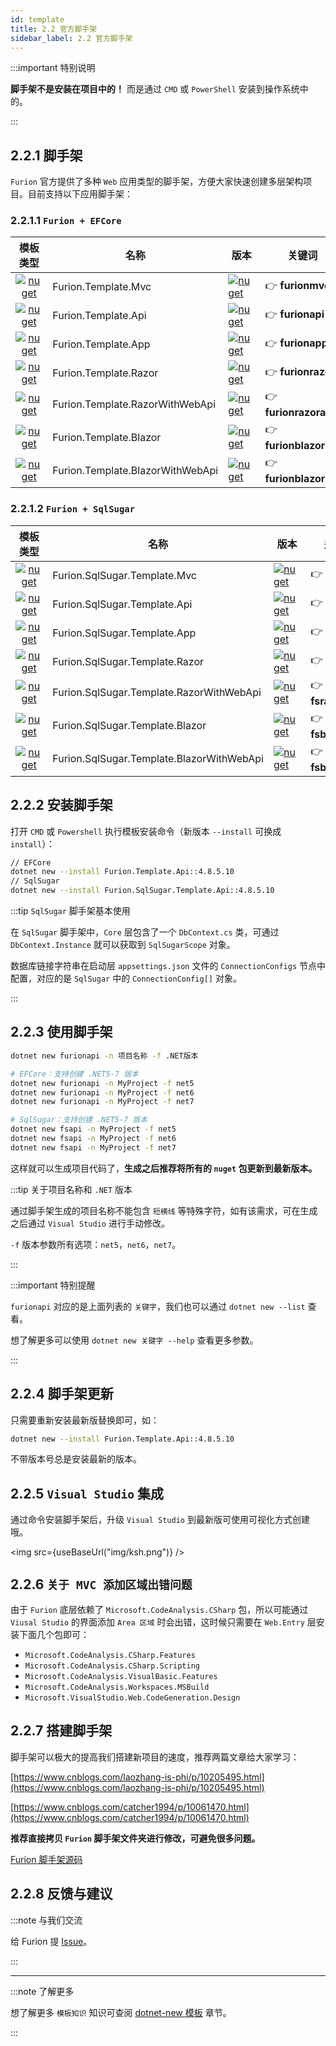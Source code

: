 ```yaml
---
id: template
title: 2.2 官方脚手架
sidebar_label: 2.2 官方脚手架
---
```



:::important 特别说明

**脚手架不是安装在项目中的！** 而是通过 `CMD` 或 `PowerShell` 安装到操作系统中的。

:::

## 2.2.1 脚手架

`Furion` 官方提供了多种 `Web` 应用类型的脚手架，方便大家快速创建多层架构项目。目前支持以下应用脚手架：

### 2.2.1.1 `Furion + EFCore`

|                                                                 模板类型                                                                 | 名称                             | 版本                                                                                                                                                                 | 关键词                 | 描述                   |
| :--------------------------------------------------------------------------------------------------------------------------------------: | -------------------------------- | -------------------------------------------------------------------------------------------------------------------------------------------------------------------- | ---------------------- | ---------------------- |
|       [![nuget](https://shields.io/badge/-Nuget-yellow?cacheSeconds=604800)](https://www.nuget.org/packages/Furion.Template.Mvc/)        | Furion.Template.Mvc              | [![nuget](https://img.shields.io/nuget/v/Furion.Template.Mvc.svg?cacheSeconds=10800)](https://www.nuget.org/packages/Furion.Template.Mvc/)                           | 👉 **furionmvc**       | Mvc 模板               |
|       [![nuget](https://shields.io/badge/-Nuget-yellow?cacheSeconds=604800)](https://www.nuget.org/packages/Furion.Template.Api/)        | Furion.Template.Api              | [![nuget](https://img.shields.io/nuget/v/Furion.Template.Api.svg?cacheSeconds=10800)](https://www.nuget.org/packages/Furion.Template.Api/)                           | 👉 **furionapi**       | WebApi 模板            |
|       [![nuget](https://shields.io/badge/-Nuget-yellow?cacheSeconds=604800)](https://www.nuget.org/packages/Furion.Template.App/)        | Furion.Template.App              | [![nuget](https://img.shields.io/nuget/v/Furion.Template.App.svg?cacheSeconds=10800)](https://www.nuget.org/packages/Furion.Template.App/)                           | 👉 **furionapp**       | Mvc/WebApi 模板        |
|      [![nuget](https://shields.io/badge/-Nuget-yellow?cacheSeconds=604800)](https://www.nuget.org/packages/Furion.Template.Razor/)       | Furion.Template.Razor            | [![nuget](https://img.shields.io/nuget/v/Furion.Template.Razor.svg?cacheSeconds=10800)](https://www.nuget.org/packages/Furion.Template.Razor/)                       | 👉 **furionrazor**     | RazorPages 模板        |
| [![nuget](https://shields.io/badge/-Nuget-yellow?cacheSeconds=604800)](https://www.nuget.org/packages/Furion.Template.RazorWithWebApi/)  | Furion.Template.RazorWithWebApi  | [![nuget](https://img.shields.io/nuget/v/Furion.Template.RazorWithWebApi.svg?cacheSeconds=10800)](https://www.nuget.org/packages/Furion.Template.RazorWithWebApi/)   | 👉 **furionrazorapi**  | RazorPages/WebApi 模板 |
|      [![nuget](https://shields.io/badge/-Nuget-yellow?cacheSeconds=604800)](https://www.nuget.org/packages/Furion.Template.Blazor/)      | Furion.Template.Blazor           | [![nuget](https://img.shields.io/nuget/v/Furion.Template.Blazor.svg?cacheSeconds=10800)](https://www.nuget.org/packages/Furion.Template.Blazor/)                     | 👉 **furionblazor**    | Blazor 模板            |
| [![nuget](https://shields.io/badge/-Nuget-yellow?cacheSeconds=604800)](https://www.nuget.org/packages/Furion.Template.BlazorWithWebApi/) | Furion.Template.BlazorWithWebApi | [![nuget](https://img.shields.io/nuget/v/Furion.Template.BlazorWithWebApi.svg?cacheSeconds=10800)](https://www.nuget.org/packages/Furion.Template.BlazorWithWebApi/) | 👉 **furionblazorapi** | Blazor/WebApi 模板     |

### 2.2.1.2 `Furion + SqlSugar`

|                                                                     模板类型                                                                      | 名称                                      | 版本                                                                                                                                                                                   | 关键词             | 描述                   |
| :-----------------------------------------------------------------------------------------------------------------------------------------------: | ----------------------------------------- | -------------------------------------------------------------------------------------------------------------------------------------------------------------------------------------- | ------------------ | ---------------------- |
|       [![nuget](https://shields.io/badge/-Nuget-yellow?cacheSeconds=604800)](https://www.nuget.org/packages/Furion.SqlSugar.Template.Mvc/)        | Furion.SqlSugar.Template.Mvc              | [![nuget](https://img.shields.io/nuget/v/Furion.SqlSugar.Template.Mvc.svg?cacheSeconds=10800)](https://www.nuget.org/packages/Furion.SqlSugar.Template.Mvc/)                           | 👉 **fsmvc**       | Mvc 模板               |
|       [![nuget](https://shields.io/badge/-Nuget-yellow?cacheSeconds=604800)](https://www.nuget.org/packages/Furion.SqlSugar.Template.Api/)        | Furion.SqlSugar.Template.Api              | [![nuget](https://img.shields.io/nuget/v/Furion.SqlSugar.Template.Api.svg?cacheSeconds=10800)](https://www.nuget.org/packages/Furion.SqlSugar.Template.Api/)                           | 👉 **fsapi**       | WebApi 模板            |
|       [![nuget](https://shields.io/badge/-Nuget-yellow?cacheSeconds=604800)](https://www.nuget.org/packages/Furion.SqlSugar.Template.App/)        | Furion.SqlSugar.Template.App              | [![nuget](https://img.shields.io/nuget/v/Furion.SqlSugar.Template.App.svg?cacheSeconds=10800)](https://www.nuget.org/packages/Furion.SqlSugar.Template.App/)                           | 👉 **fsapp**       | Mvc/WebApi 模板        |
|      [![nuget](https://shields.io/badge/-Nuget-yellow?cacheSeconds=604800)](https://www.nuget.org/packages/Furion.SqlSugar.Template.Razor/)       | Furion.SqlSugar.Template.Razor            | [![nuget](https://img.shields.io/nuget/v/Furion.SqlSugar.Template.Razor.svg?cacheSeconds=10800)](https://www.nuget.org/packages/Furion.SqlSugar.Template.Razor/)                       | 👉 **fsrazor**     | RazorPages 模板        |
| [![nuget](https://shields.io/badge/-Nuget-yellow?cacheSeconds=604800)](https://www.nuget.org/packages/Furion.SqlSugar.Template.RazorWithWebApi/)  | Furion.SqlSugar.Template.RazorWithWebApi  | [![nuget](https://img.shields.io/nuget/v/Furion.SqlSugar.Template.RazorWithWebApi.svg?cacheSeconds=10800)](https://www.nuget.org/packages/Furion.SqlSugar.Template.RazorWithWebApi/)   | 👉 **fsrazorapi**  | RazorPages/WebApi 模板 |
|      [![nuget](https://shields.io/badge/-Nuget-yellow?cacheSeconds=604800)](https://www.nuget.org/packages/Furion.SqlSugar.Template.Blazor/)      | Furion.SqlSugar.Template.Blazor           | [![nuget](https://img.shields.io/nuget/v/Furion.SqlSugar.Template.Blazor.svg?cacheSeconds=10800)](https://www.nuget.org/packages/Furion.SqlSugar.Template.Blazor/)                     | 👉 **fsblazor**    | Blazor 模板            |
| [![nuget](https://shields.io/badge/-Nuget-yellow?cacheSeconds=604800)](https://www.nuget.org/packages/Furion.SqlSugar.Template.BlazorWithWebApi/) | Furion.SqlSugar.Template.BlazorWithWebApi | [![nuget](https://img.shields.io/nuget/v/Furion.SqlSugar.Template.BlazorWithWebApi.svg?cacheSeconds=10800)](https://www.nuget.org/packages/Furion.SqlSugar.Template.BlazorWithWebApi/) | 👉 **fsblazorapi** | Blazor/WebApi 模板     |

## 2.2.2 安装脚手架

打开 `CMD` 或 `Powershell` 执行模板安装命令（新版本 `--install` 可换成 `install`）：

```bash showLineNumbers
// EFCore
dotnet new --install Furion.Template.Api::4.8.5.10
// SqlSugar
dotnet new --install Furion.SqlSugar.Template.Api::4.8.5.10
```

:::tip `SqlSugar` 脚手架基本使用

在 `SqlSugar` 脚手架中，`Core` 层包含了一个 `DbContext.cs` 类，可通过 `DbContext.Instance` 就可以获取到 `SqlSugarScope` 对象。

数据库链接字符串在启动层 `appsettings.json` 文件的 `ConnectionConfigs` 节点中配置，对应的是 `SqlSugar` 中的 `ConnectionConfig[]` 对象。

:::

## 2.2.3 使用脚手架

```bash showLineNumbers {1,4-6,9-11}
dotnet new furionapi -n 项目名称 -f .NET版本

# EFCore：支持创建 .NET5-7 版本
dotnet new furionapi -n MyProject -f net5
dotnet new furionapi -n MyProject -f net6
dotnet new furionapi -n MyProject -f net7

# SqlSugar：支持创建 .NET5-7 版本
dotnet new fsapi -n MyProject -f net5
dotnet new fsapi -n MyProject -f net6
dotnet new fsapi -n MyProject -f net7
```

这样就可以生成项目代码了，**生成之后推荐将所有的 `nuget` 包更新到最新版本。**

:::tip 关于项目名称和 `.NET` 版本

通过脚手架生成的项目名称不能包含 `短横线` 等特殊字符，如有该需求，可在生成之后通过 `Visual Studio` 进行手动修改。

`-f` 版本参数所有选项：`net5`，`net6`，`net7`。

:::

:::important 特别提醒

`furionapi` 对应的是上面列表的 `关键字`，我们也可以通过 `dotnet new --list` 查看。

想了解更多可以使用 `dotnet new 关键字 --help` 查看更多参数。

:::

## 2.2.4 脚手架更新

只需要重新安装最新版替换即可，如：

```bash showLineNumbers
dotnet new --install Furion.Template.Api::4.8.5.10
```

不带版本号总是安装最新的版本。

## 2.2.5 `Visual Studio` 集成

通过命令安装脚手架后，升级 `Visual Studio` 到最新版可使用可视化方式创建哦。

<img src={useBaseUrl("img/ksh.png")} />

## 2.2.6 `关于 MVC 添加区域出错问题`

由于 `Furion` 底层依赖了 `Microsoft.CodeAnalysis.CSharp` 包，所以可能通过 `Viusal Studio` 的界面添加 `Area 区域` 时会出错，这时候只需要在 `Web.Entry` 层安装下面几个包即可：

- `Microsoft.CodeAnalysis.CSharp.Features`
- `Microsoft.CodeAnalysis.CSharp.Scripting`
- `Microsoft.CodeAnalysis.VisualBasic.Features`
- `Microsoft.CodeAnalysis.Workspaces.MSBuild`
- `Microsoft.VisualStudio.Web.CodeGeneration.Design`

## 2.2.7 搭建脚手架

脚手架可以极大的提高我们搭建新项目的速度，推荐两篇文章给大家学习：

[https://www.cnblogs.com/laozhang-is-phi/p/10205495.html](https://www.cnblogs.com/laozhang-is-phi/p/10205495.html)

[https://www.cnblogs.com/catcher1994/p/10061470.html](https://www.cnblogs.com/catcher1994/p/10061470.html)

**推荐直接拷贝 `Furion` 脚手架文件夹进行修改，可避免很多问题。**

[Furion 脚手架源码](https://gitee.com/dotnetchina/Furion/tree/v4/templates)

## 2.2.8 反馈与建议

:::note 与我们交流

给 Furion 提 [Issue](https://gitee.com/dotnetchina/Furion/issues/new?issue)。

:::

---

:::note 了解更多

想了解更多 `模板知识` 知识可查阅 [dotnet-new 模板](https://docs.microsoft.com/zh-cn/dotnet/core/tools/dotnet-new) 章节。

:::
